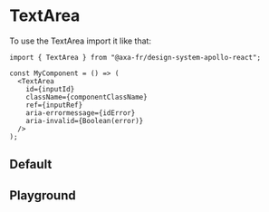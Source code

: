 
<Meta of={TextAreaStories} name="TextArea" />

# TextArea

To use the TextArea import it like that:

```tsx
import { TextArea } from "@axa-fr/design-system-apollo-react";

const MyComponent = () => (
  <TextArea
    id={inputId}
    className={componentClassName}
    ref={inputRef}
    aria-errormessage={idError}
    aria-invalid={Boolean(error)}
  />
);
```

## Default

<Canvas of={TextAreaStories.TextAreaStory} />

## Playground

<Controls of={TextAreaStories.TextAreaStory} />
